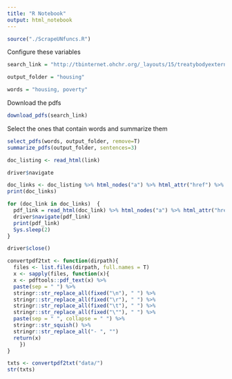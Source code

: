 ```yaml
---
title: "R Notebook"
output: html_notebook
---
```


```r
source("./ScrapeUNfuncs.R")
```

Configure these variables

```r

search_link = "http://tbinternet.ohchr.org/_layouts/15/treatybodyexternal/TBSearch.aspx?Lang=en&CountryID=4&DocTypeCategoryID=4"

output_folder = "housing"

words = "housing, poverty"


```

Download the pdfs

```r
download_pdfs(search_link)
```

Select the ones that contain words and summarize them
```r
select_pdfs(words, output_folder, remove=T)
summarize_pdfs(output_folder, sentences=3)
```

```r


doc_listing <- read_html(link)

```

```r
driver$navigate
```

```r
doc_links <- doc_listing %>% html_nodes("a") %>% html_attr("href") %>% str_subset("Download")
print(doc_links)
```
```r
for (doc_link in doc_links)  {
  pdf_link = read_html(doc_link) %>% html_nodes("a") %>% html_attr("href") %>% str_subset("daccess") %>% str_subset("Lang=E")
  driver$navigate(pdf_link)
  print(pdf_link)
  Sys.sleep(2)
}
```










```r
driver$close()
```

```r
convertpdf2txt <- function(dirpath){
  files <- list.files(dirpath, full.names = T)
  x <- sapply(files, function(x){
  x <- pdftools::pdf_text(x) %>%
  paste(sep = " ") %>%
  stringr::str_replace_all(fixed("\n"), " ") %>%
  stringr::str_replace_all(fixed("\r"), " ") %>%
  stringr::str_replace_all(fixed("\t"), " ") %>%
  stringr::str_replace_all(fixed("\""), " ") %>%
  paste(sep = " ", collapse = " ") %>%
  stringr::str_squish() %>%
  stringr::str_replace_all("- ", "") 
  return(x)
    })
}
```


```r
txts <- convertpdf2txt("data/")
str(txts)
```

